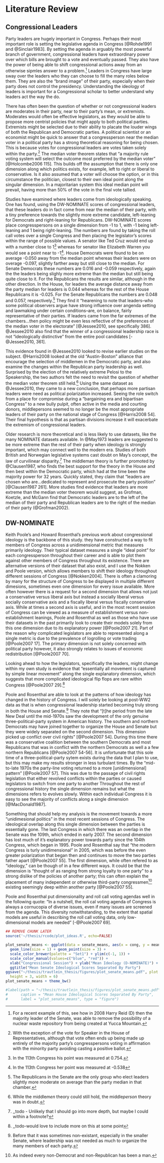 <!--
The {#rmd-basics} text after the chapter declaration will allow us to link throughout the document back to the beginning of Chapter 1.  These labels will automatically be generated (if not specified) by changing the spaces to hyphens and capital letters to lowercase.  Look for the reference to this label at the beginning of Chapter 2.
-->

# Literature Review

## Congressional Leaders

Party leaders are hugely important in Congress. Perhaps their most important role is setting the legislative agenda in Congress [@Rohde1991 and @Sinclair1983]. By setting the agenda in arguably the most powerful branch of government, congressional leaders have extraordinary power over which bills are brought to a vote and eventually passed. They also have the power of being able to shift congressional actions away from an otherwise 
sipmles answer to a problem.^[For a recent example of this, see how in 2008 Harry Reid (D) then the majority leader of the Senate, was able to remove the possibility of a nuclear waste repository from being created at Yucca Mountain.] Leaders in Congress have large sway over the leaders who they can choose to fill the many roles below them. They are also the "brand image" of their party, especially when their party does not control the presidency. Understanding the ideology of leaders is important for a Congressional scholar to better understand why leaders act the way the do.

There has often been the question of whether or not congressional leaders are moderates in their party, near to their party's mean, or extremists. Moderates would often be effective legislators, as they would be able to propose more centrist policies that might apply to both political parties. Extremists might be selected due to their ability to placate the louder wings of both the Republican and Democratic parties. A political scientist or an economist might be quick to answer that a congressperson near the median voter in a political party has a strong theoretical reasoning for being chosen. This is because votes for congressional leaders are votes taken solely within the party.^[With the exception of the vote for Speaker in the House of Representatives, although that vote often ends up being made up entirely of the majority party's congresspersons voting in affirmation with the minority party avoiding casting a positive ballot.] The median voter theorem states that "a majority rule voting system will select the outcome most preferred by the median voter" [@Holcombe2006 115]. This builds off the assumption that there is only one dimension along which politics exists, for example, left to right or liberal to conservative. Is it also assumed that a voter will choose the option, or in this circumstance the politician, closest to their own ideal point along the singular dimension. In a majoritarian system this ideal median point will prevail, having more than 50\% of the vote in the final vote tallied. 

Studies have examined where leaders come from ideologically speaking. One has found, using the DW-NOMINATE scores of congressional leaders, that these leaders do in fact come from near the median of their party, with a tiny preference towards the slightly more extreme candidate, left-leaning for Democrats and right-leaning for Republicans. DW-NOMINATE scores place congresspersons on a single dimension from -1 to 1, with -1 being left-leaning and 1 being right-leaning. The numbers are found by taking the roll call votes over a single Congress and then placing the legislator's scores within the range of possible values. A senator like Ted Cruz would end up with a number close to 1^[In the 113th Congress his point was measured at 0.754.] whereas for senator like Elizabeth Warren you would see a point near to -1^[In the 113th Congress her point was measured at -0.538]. House Democrats were found to be on average -0.050 away from the median point whereas their leaders were on overage -0.097, slightly farther away but still close to the median. For Senate Democrats these numbers are 0.016 and -0.059 respectively, again the the leaders being slighly more extreme than the median but still being quite close to it. For the Republicans the results are similar, although in the other direction. In the House, for leaders the average distance away from the party median for leaders is 0.044 whereas for the rest of the House Republicans it is -0.025. For the Senate Republicans the numbers are 0.048 and 0.057, respectively.^[The Republicans in the Senate are the only group who elect leaders slightly more moderate on average than the party median in that chamber.] They find it "hearening to note that leaders--who some political observers argue have strong influence over angenda setting and lawmaking under certain conditions--are, on balance, fairly representative of their parties. If leaders came from the far extremes of the chambers...then policy might be even less reflective of the preferences of the median voter in the electorate" [@Jessee2010, see specifically 386]. @Jessee2010 also find that the winner of a congressional leadership race is not "ideologically distinctive" from the entire pool candidates [-@Jessee2010, 361].

This evidence found in @Jessee2010 looked to revise earlier studies on the subject. @Harris2008 looked at the old "Austin-Boston" alliance that encourage the selection of middlemen in the Democratic party, and also examine the changes within the Republican party leadership as well. Surprised by the election of the relatively extreme Pelosi to the Speakership, the two authors felt the need to revisit the question of whether the median voter theorem still held.^[While the middle*men* theory could still hold, the middle*person* theory was in doubt.] Using the same dataset as @Jessee2010, they came to a new conclusion, that perhaps more partisan leaders were need as political polarization increased. Seeing the role switch from a place for compromise during a "bargaining era and bipartisan Congress" to a new bully pulpit, often active in the media and courting donors, middlepersons seemed to no longer be the most appropriate leaders of their party on the national stage of Congress [@Harris2008 54]. Their final hypothesis is that as partisan divisions increase it will exacerbate the extremism of congressional leaders.

Older research is more theoretical and is less likely to use datasets, like the many NOMINATE datasets available. In @May1973 leaders are suggested to be more extreme than the rest of their party when ideology is strongly important, which may connect well to the modern era. Studies of both British and Norwegian legislative systems cast doubt on May's concept, the law of curvilinear disparity.^[,,todo - Unlikely that I should go into more depth, but maybe I could within a footnote?] The middleman theory is further promoted by @Clausen1987, who finds the best support for the theory in the House and then best within the Democratic party, which had at the time been the majority power for 32 years. Quickly stated, they claim that "leaders are chosen who are...dedicated to represent and prosecute the party position" [@Clausen1987 261]. More studies find evidence that leaders are more extreme than the median voter theorem would suggest, as Grofman, Koetzle, and McGann find that Democratic leaders are to the left of the median of their party and Republican leaders are to the right of the median of their party (@Grofman2002).

## DW-NOMINATE

Keith Poole's and Howard Rosenthal's previous work about congressional ideology is the backbone of this study. they have constructed a way to fit members of Congress across a unidimensional metric that measures primarily ideology. Their typical dataset measures a single "ideal point" for each congressperson throughout their career and is able to plot them against other members of Congress throughout its existence. There are alternative versions of their dataset that also exist, and I use the Nokken and Poole version, which allows members to shift their ideology throughout different sessions of Congress [@Nokken2004]. There is often a clamoring by many for the structure of Congress to be displayed in multiple different dimesions, sometimes even one dimension for every issue available. More often however there is a request for a second dimension that allows not just a conservative versus liberal axis but instead a socially liberal versus socially conservative axis and a fiscally liberal versus fiscally conservative axis. While at times a second axis is useful, and in the most recent session of Congress can be viewed as a measure of establishment versus non-establishment leanings, Poole and Rosenthal as well as those who have use their datasets in the past primarily look to create their models solely from this one dimension due to its explanatory power [@Poole2007 21]. Part of the reason why complicated legislators are able to represented along a single metric is due to the prevalence of logrolling or vote trading [@Poole2007 17]. The primary dimension is not solely concerned with political party however, it also strongly relates to issues of economic redistribution [@Poole2007 70].

Looking ahead to how the legislators, specifically the leaders, might change within my own study is evidence that "essentially all movement is captured by simple linear movement" along the single explanatory dimension, which suggests that more complicated ideological flip flops are rare within Congress [@Poole2007 29].^[,,todo-would love to include more on this at some point]

Poole and Rosenthal are able to look at the patterns of how ideology has changed in the history of Congress. I will solely be looking at post-WW2 data as that is when congressional leadership started becoming truly strong in both the House and Senate.^[Before that it was sometimes non-existant, especially in the smaller Senate, where leadership was not needed as much to organize the many members of each party.] They note that "[t]he period from the late New Deal until the mid-1970s saw the development of the only genuine three-political-party system in American history. The southern and northern Democrats may have joined together to organize the House and Senate but they were widely separated on the second dimension. This dimension picked up conflict over civil rights" [@Poole2007 54]. During this time there was a conservative coalition between the southern Democrats and most Republicans that was in conflict with the northern Democrats as well a a few northern Republicans [@Poole2007 54-56]. It is unfortunate that this sole time of a three-political-party sytem exists during the data that I plan to use, but this may make my results stronger in less turbulant times. By the "mid-to-late 1970s the party-line voting returned to a more [unidimensional] pattern" [@Poole2007 57]. This was due to the passage of civil rights legislation that either revolved conflicts within the parties or caused legislators to switch from one party to another Throughout the rest of congressional history the single dimension remains but what the dimensions refers to evolves slowly. Within each individual Congress it is easy to see the majority of conflicts along a single dimension [@MacDonald1987].

Something that should help my analysis is the movement towards a more "unidimesional politics" in the most recent sessions of Congress. The ideological overlap along this single dimension between the parties is essentially gone. The last Congress in which there was an overlap in the Senate was the 109th, which ended in early 2007. The second dimension has lost much of it's explanatory power towards party since the 104th Congress, which began in 1995. Poole and Rosenthal say that "the modern Congress is turly unidimensional" in 2005, which was before the even greater polarization that began then and continues to move the two parties father apart [@Poole2007 55]. The first dimension, while often refered to as "ideology," can be though of in a few different ways. It could be that the dimension is "thought of as ranging from strong loyalty to one party" to a strong dislike of the policies of another party; this can often explain the placement of many independent or otherwise third-party congressmen^[As indeed every non-Democrat and non-Republican has been a man.] existing seemingly deep within another party [@Poole2007 55].

Poole and Rosenthal put dimensionality and roll call voting agendas well in the following quote: "In a nutshell, the roll cal voting agenda of Congress is always a cornucopia of diverse issues, even if many issues are screened from the agenda. This diversity notwithstanding, to the extent that spatial models are useful in describing the roll call voting data, only low-dimensional models are needed" [-@Poole2007 69].






```r
## REMOVE CHUNK LATER
source('~/thesis/rcode/plot_ideas.R', echo=FALSE)
```

```r
plot_senate_means <- ggplot(data = senate_means, aes(x = cong, y = mean_ideo, color = party)) +
  geom_line(size = 1) + geom_point(size = 3) +
  scale_color_brewer(palette = "Set1") + ylim(c(-1, 1)) +
  scale_color_manual(values=c("blue", "red")) +
  xlab("Congressional Session") + ylab("Mean Ideology (D-NOMINATE)") +
  ggtitle("Mean Senate Ideological Scores Separated By Party")
ggsave("~/thesis/trautlein_thesis/figures/plot_senate_means.pdf", plot = plot_senate_means,
  height = 3, width = 6)
plot_senate_means + theme_bw()
```


```r
#label(path = "~/thesis/trautlein_thesis/figures/plot_senate_means.pdf",
#      caption = "Mean House Ideological Scores Separated By Party",
#      label = "plot_senate_means", type = "figure")
```



